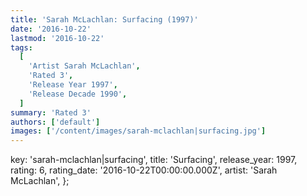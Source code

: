 ```yaml
---
title: 'Sarah McLachlan: Surfacing (1997)'
date: '2016-10-22'
lastmod: '2016-10-22'
tags:
  [
    'Artist Sarah McLachlan',
    'Rated 3',
    'Release Year 1997',
    'Release Decade 1990',
  ]
summary: 'Rated 3'
authors: ['default']
images: ['/content/images/sarah-mclachlan|surfacing.jpg']
---
```


  key: 'sarah-mclachlan|surfacing',
  title: 'Surfacing',
  release_year: 1997,
  rating: 6,
  rating_date: '2016-10-22T00:00:00.000Z',
  artist: 'Sarah McLachlan',
};

<MusicRating data={data} />
